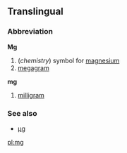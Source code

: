 ==Translingual==
===Abbreviation===

'''Mg'''

# (''chemistry'') symbol for [[magnesium]]
# [[megagram]]

'''mg'''

# [[milligram]]

===See also===
*[[μg]]
[[pl:mg]]